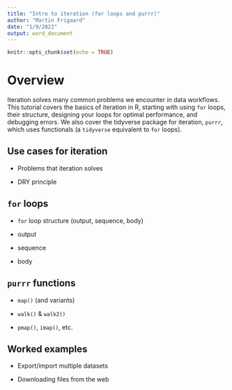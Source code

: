 ```yaml
---
title: "Intro to iteration (for loops and purrr)"
author: "Martin Frigaard"
date: "1/9/2022"
output: word_document
---
```


```r
knitr::opts_chunk$set(echo = TRUE)
```

# Overview 

Iteration solves many common problems we encounter in data workflows. This tutorial covers the basics of iteration in R, starting with using `for` loops, their structure, designing your loops for optimal performance, and debugging errors. We also cover the tidyverse package for iteration, `purrr`, which uses functionals (a `tidyverse` equivalent to `for` loops). 

## Use cases for iteration 

- Problems that iteration solves

- DRY principle

## `for` loops

  - `for` loop structure (output, sequence, body)

  - output

  - sequence

  - body

## `purrr` functions

- `map()` (and variants)

- `walk()` & `walk2()`

- `pmap()`, `imap()`, etc.

## Worked examples 

- Export/import multiple datasets

- Downloading files from the web
